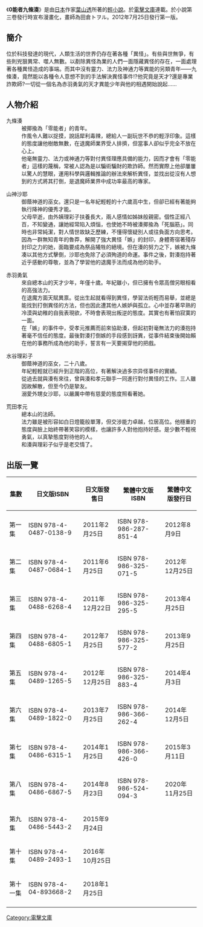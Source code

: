{{Unfinished}}
{{Infobox animanga/Headerofja
|標題= 0能者九條湊
|圖像= 
|尺寸= 
|說明= 
|日文名稱= 0能者ミナト
|類型= 神怪、推理
}}
{{Infobox animanga/Novel
|輕小說=  是
|著者=[[葉山透|葉山透]]
|插圖=kyo
|出版社={{flagicon|Japan}} [[MediaWorks|MediaWorks]]→[[ASCII_Media_Works|ASCII Media Works]]<br />{{flagicon|Taiwan}} [[台灣角川|台灣角川]]
|label={{flagicon|Japan}} [[電擊文庫|電擊文庫]]<br />{{flagicon|Taiwan}} Kadokawa Fantastic Novels
|連載雜誌= 
|開始= 2011年2月25日
|結束= 
|冊數= 11卷
}}
{{Infobox animanga/Footerofja}}
《'''0能者九條湊'''》是由[[日本|日本]]作家[[葉山透|葉山透]]所著的[[輕小說|輕小說]]。於[[電擊文庫|電擊文庫]]連載。於小說第三卷發行時宣布漫畫化，畫師為田倉トヲル。2012年7月25日發行第一版。

== 簡介 ==
位於科技發達的現代，人類生活的世界仍存在著各種「異怪」。有些與世無爭，有些則兇狠異常、噬人無數。以剷除異怪為業的人們一面隱藏異怪的存在，一面處理著各種異怪造成的事端。而其中沒有靈力、法力及神通力等異能的另類青年——九條湊，竟然能以各種令人意想不到的手法解決異怪事件!?他究竟是天才?還是專業詐欺師?一切從一個名為赤羽勇氣的天才異能少年與他的相遇開始說起......

== 人物介紹 ==
;九條湊
:被揶揄為「零能者」的青年。
:作風令人難以捉摸，說話犀利毒辣，總給人一副玩世不恭的輕浮印象。這樣的態度讓他樹敵無數，在退魔師業界受人排擠，但當事人卻似乎完全不放在心上。
:他毫無靈力、法力或神通力等對付異怪理應具備的能力，因而才會有「零能者」這樣的蔑稱，常被人認為是以騙術騙財的欺詐師。然而實際上他卻屢屢以驚人的慧眼，運用科學與邏輯推論的辦法來解析異怪，並找出從沒有人想到的方式將其打倒，是退魔師業界中成功率最高的專家。

;山神沙耶
:御蔭神道的巫女。還只是一名年紀輕輕的十六歲高中生，但卻已經有著能夠執行降神的優秀才能。
:父母早逝，由外姨理彩子扶養長大，兩人感情如姊妹般親密。個性正經八百，不知變通，讓她經常陷入煩惱，也使她不時被湊揶揄為「死腦筋」。同時也非常純潔，對人情世故缺乏歷練，不懂得懷疑別人或往負面方向思考。
:因為一群無知青年的魯莽，解開了強大異怪「嫉」的封印，身體寄宿著殘存封印之力的她，面臨要成為祭品犧牲的絕境。但在湊的努力之下，嫉被九條凑以其他方式擊倒，沙耶也免除了必須殉道的命運。事件之後，對湊抱持著近乎感動的尊敬，並為了學習他的退魔手法而成為他的助手。

;赤羽勇氣
:來自總本山的天才少年，年僅十歲。年紀雖小，但已擁有令眾高僧另眼相看的高強法力。
:在退魔方面天賦異禀。從出生起就看得到異怪，學習法術輕而易舉，並總是能找到打倒異怪的方法，但也因此遭其他人嫉妒與孤立。心中並存著早熟的冷漠與幼稚的自我表現欲，不時會表現出叛逆的態度。其實也有著怕寂寞的一面。
:在「嫉」的事件中，受孝元推薦而前來協助湊，但起初對毫無法力的湊抱持著毫不信任的態度。最後對湊打倒嫉的手段感到訝異，從事件結束後開始賴在他的事務所成為他的助手，誓言有一天要揭穿他的把戲。

;水谷理彩子
:御蔭神道的巫女，二十八歲。
:年紀輕輕就已經升到正階的高位，有著解決過多宗异怪事件的實績。
:從過去就與湊有來往，曾與湊和孝元聯手一同進行對付異怪的工作。三人雖因故解散，但至今仍是摯友。
:溺愛外甥女沙耶，以嚴厲中帶有慈愛的態度照看著她。

;荒田孝元
:總本山的法師。
:法力雖是被形容如白日燈籠般單薄，但交涉能力卓越，位居高位。他穩重的態度與臉上始終帶著笑容的模樣，也讓許多人對他抱持好感。是少數不輕視勇氣，以真摯態度對待他的人。
:和湊與理彩子似乎是老交情了。

== 出版一覽 ==
{| class="wikitable" style="margin:0 auto; text-align:center" 
!集數!!日文版ISBN!!日文版發售日!!繁體中文版ISBN!!繁體中文版發行日
|-
| 第一集 || ISBN 978-4-0487-0138-9 || 2011年2月25日 || ISBN 978-986-287-851-4 || 2012年8月9日 
|-
| 第二集 || ISBN 978-4-0487-0684-1 || 2011年6月25日 || ISBN 978-986-325-071-5 || 2012年12月25日 
|-
| 第三集 || ISBN 978-4-0488-6268-4 || 2011年12月22日 || ISBN 978-986-325-295-5 || 2013年4月25日 
|-
| 第四集 || ISBN 978-4-0488-6805-1 || 2012年7月25日 || ISBN 978-986-325-577-2 || 2013年9月25日 
|- 
| 第五集 || ISBN 978-4-0489-1265-5 || 2012年12月25日 || ISBN 978-986-325-883-4 || 2014年4月3日 
|-
| 第六集 || ISBN 978-4-0489-1822-0 || 2013年7月25日 || ISBN 978-986-366-262-4 || 2014年12月5日 
|-
| 第七集 || ISBN 978-4-0486-6315-1 || 2014年1月25日 || ISBN 978-986-366-426-0 || 2015年3月11日 
|-
| 第八集 || ISBN 978-4-0486-6867-5 || 2014年8月23日 || ISBN 978-986-524-094-3|| 2020年11月25日
|-
| 第九集 || ISBN 978-4-0486-5443-2 || 2015年9月24日 || || 
|-
| 第十集 || ISBN 978-4-0489-2493-1 || 2016年10月25日 || || 
|-
| 第十一集 || ISBN 978-4-04-893668-2 || 2018年1月25日 || || 
|-
|}

[[Category:電擊文庫|Category:電擊文庫]]